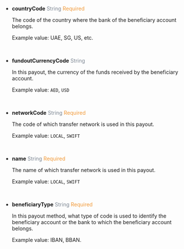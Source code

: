 - **countryCode** <font color = ' #7d8793'>String</font> <font color = '#f19938'>Required</font>

  The code of the country where the bank of the beneficiary account belongs.

  Example value: UAE, SG, US, etc.

  <br/>

- **fundoutCurrencyCode** <font color = ' #7d8793'>String</font>

  In this payout, the currency of the funds received by the beneficiary account.

  Example value: `AED`, `USD`

  <br/>

- **networkCode** <font color = ' #7d8793'>String</font> <font color = '#f19938'>Required</font>

  The code of which transfer network is used in this payout.

  Example value: `LOCAL`, `SWIFT`

  <br/>

- **name** <font color = ' #7d8793'>String</font> <font color = '#f19938'>Required</font>

  The name of which transfer network is used in this payout.

  Example value: `LOCAL`, `SWIFT`

  <br/>

- **beneficiaryType** <font color = ' #7d8793'>String</font> <font color = '#f19938'>Required</font>

  In this payout method, what type of code is used to identify the beneficiary account or the bank to which the beneficiary account belongs.

  Example value: IBAN, BBAN.
  
  <br/>
